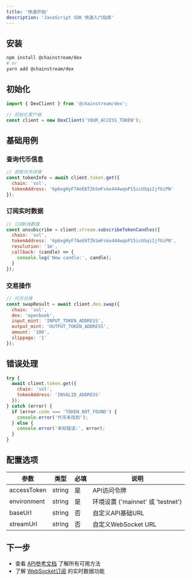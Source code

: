 ```yaml
---
title: '快速开始'
description: 'JavaScript SDK 快速入门指南'
---
```


## 安装

```bash
npm install @chainstream/dex
# or
yarn add @chainstream/dex
```

## 初始化

```javascript
import { DexClient } from '@chainstream/dex';

// 初始化客户端
const client = new DexClient('YOUR_ACCESS_TOKEN');
```

## 基础用例

### 查询代币信息
```javascript
// 获取代币详情
const tokenInfo = await client.token.get({
  chain: 'sol',
  tokenAddress: '6p6xgHyF7AeE6TZkSmFsko444wqoP15icUSqi2jfGiPN'
});
```

### 订阅实时数据
```javascript
// 订阅K线数据
const unsubscribe = client.stream.subscribeTokenCandles({
  chain: 'sol',
  tokenAddress: '6p6xgHyF7AeE6TZkSmFsko444wqoP15icUSqi2jfGiPN',
  resolution: '1m',
  callback: (candle) => {
    console.log('New candle:', candle);
  }
});
```

### 交易操作
```javascript
// 代币兑换
const swapResult = await client.dex.swap({
  chain: 'sol',
  dex: 'openbook',
  input_mint: 'INPUT_TOKEN_ADDRESS',
  output_mint: 'OUTPUT_TOKEN_ADDRESS',
  amount: '100',
  slippage: '1'
});
```

## 错误处理

```javascript
try {
  await client.token.get({
    chain: 'sol',
    tokenAddress: 'INVALID_ADDRESS'
  });
} catch (error) {
  if (error.code === 'TOKEN_NOT_FOUND') {
    console.error('代币未找到');
  } else {
    console.error('未知错误:', error);
  }
}
```

## 配置选项

| 参数 | 类型 | 必填 | 说明 |
|------|------|------|------|
| accessToken | string | 是 | API访问令牌 |
| environment | string | 是 | 环境设置 ('mainnet' 或 'testnet') |
| baseUrl | string | 否 | 自定义API基础URL |
| streamUrl | string | 否 | 自定义WebSocket URL |

## 下一步

- 查看 [API参考文档](./api-reference) 了解所有可用方法
- 了解 [WebSocket订阅](./websocket) 的实时数据功能